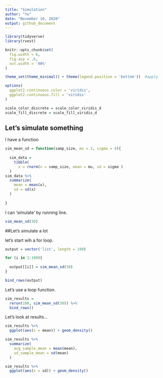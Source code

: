 ```yaml
---
title: "Simulation"
author: "Yu"
date: "November 10, 2020"
output: github_document
---
```


```r
library(tidyverse)
library(rvest)
```


```r
knitr::opts_chunk$set(
  fig.width = 6,
  fig.asp = .6, 
  out.width = '90%'
)

theme_set(theme_minimal() + theme(legend.position = 'bottom'))  #apply this theme setting everywhere in this document

options(
  ggplot2.continuous.color = 'viridis',
  ggplot2.continuous.fill = 'viridis'
)

scale_color_discrete = scale_color_viridis_d
scale_fill_discrete = scale_fill_viridis_d
```


## Let's simulate something

I have a function

```r
sim_mean_sd = function(samp_size, mu = 3, sigma = 4){
  
  sim_data = 
    tibble(
      x = rnorm(n = samp_size, mean = mu, sd = sigma )
  )
sim_data %>% 
  summarize(
    mean = mean(x),
    sd = sd(x)
  )
  
}
```


I can 'simulate' by running line.

```r
sim_mean_sd(30)
```


##Let's simulate a lot

let's start wih a for loop.

```r
output = vector('list', length = 100)

for (i in 1:100){
  
  output[[i]] = sim_mean_sd(30)
}

bind_rows(output)
```


Let's use a loop function.

```r
sim_results = 
  rerun(100, sim_mean_sd(30)) %>% 
  bind_rows()
```


Let's look at results...

```r
sim_results %>% 
  ggplot(aes(x = mean)) + geom_density()

sim_results %>% 
  summarize(
    avg_sample_mean = mean(mean),
    sd_sample_mean = sd(mean)
  )

sim_results %>% 
  ggplot(aes(x = sd)) + geom_density()
```


